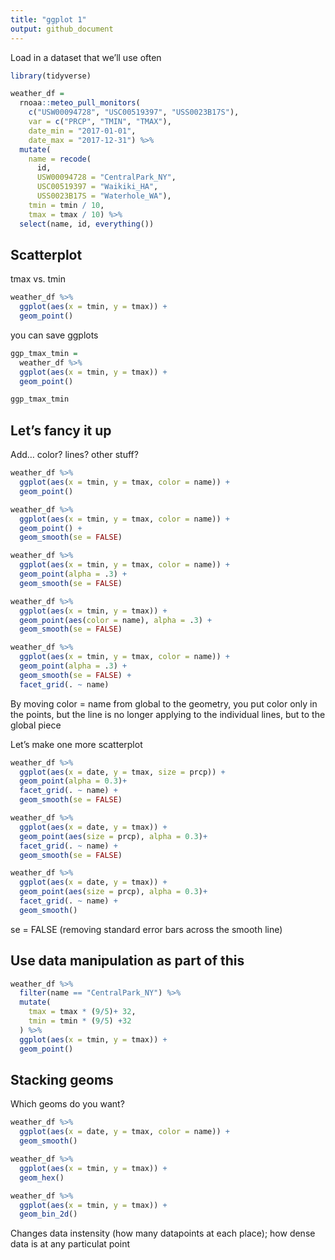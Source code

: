 ```yaml
---
title: "ggplot 1"
output: github_document
---
```


Load in a dataset that we'll use often

```r
library(tidyverse)
```


```r
weather_df = 
  rnoaa::meteo_pull_monitors(
    c("USW00094728", "USC00519397", "USS0023B17S"),
    var = c("PRCP", "TMIN", "TMAX"), 
    date_min = "2017-01-01",
    date_max = "2017-12-31") %>%
  mutate(
    name = recode(
      id, 
      USW00094728 = "CentralPark_NY", 
      USC00519397 = "Waikiki_HA",
      USS0023B17S = "Waterhole_WA"),
    tmin = tmin / 10,
    tmax = tmax / 10) %>%
  select(name, id, everything())
```

## Scatterplot

tmax vs. tmin 

```r
weather_df %>% 
  ggplot(aes(x = tmin, y = tmax)) +
  geom_point()
```

you can save ggplots 

```r
ggp_tmax_tmin = 
  weather_df %>% 
  ggplot(aes(x = tmin, y = tmax)) +
  geom_point()

ggp_tmax_tmin
```

## Let's fancy it up 

Add... color? lines? other stuff? 

```r
weather_df %>% 
  ggplot(aes(x = tmin, y = tmax, color = name)) +
  geom_point() 

weather_df %>% 
  ggplot(aes(x = tmin, y = tmax, color = name)) +
  geom_point() +
  geom_smooth(se = FALSE)

weather_df %>% 
  ggplot(aes(x = tmin, y = tmax, color = name)) +
  geom_point(alpha = .3) +
  geom_smooth(se = FALSE)

weather_df %>% 
  ggplot(aes(x = tmin, y = tmax)) +
  geom_point(aes(color = name), alpha = .3) +
  geom_smooth(se = FALSE)

weather_df %>% 
  ggplot(aes(x = tmin, y = tmax, color = name)) +
  geom_point(alpha = .3) +
  geom_smooth(se = FALSE) +
  facet_grid(. ~ name)

```

By moving color = name from global to the geometry, you put color only in the points, but the line is no longer applying to the individual lines, but to the global piece

Let's make one more scatterplot

```r
weather_df %>% 
  ggplot(aes(x = date, y = tmax, size = prcp)) +
  geom_point(alpha = 0.3)+
  facet_grid(. ~ name) +
  geom_smooth(se = FALSE)

weather_df %>% 
  ggplot(aes(x = date, y = tmax)) +
  geom_point(aes(size = prcp), alpha = 0.3)+
  facet_grid(. ~ name) +
  geom_smooth(se = FALSE)

weather_df %>% 
  ggplot(aes(x = date, y = tmax)) +
  geom_point(aes(size = prcp), alpha = 0.3)+
  facet_grid(. ~ name) +
  geom_smooth()
```

se = FALSE (removing standard error bars across the smooth line)

## Use data manipulation as part of this 

```r
weather_df %>% 
  filter(name == "CentralPark_NY") %>% 
  mutate(
    tmax = tmax * (9/5)+ 32, 
    tmin = tmin * (9/5) +32
  ) %>% 
  ggplot(aes(x = tmin, y = tmax)) + 
  geom_point()
```

## Stacking geoms 

Which geoms do you want? 

```r
weather_df %>% 
  ggplot(aes(x = date, y = tmax, color = name)) + 
  geom_smooth()
```

```r
weather_df %>% 
  ggplot(aes(x = tmin, y = tmax)) + 
  geom_hex()

weather_df %>% 
  ggplot(aes(x = tmin, y = tmax)) + 
  geom_bin_2d()
```

Changes data instensity (how many datapoints at each place); how dense data is at any particulat point




